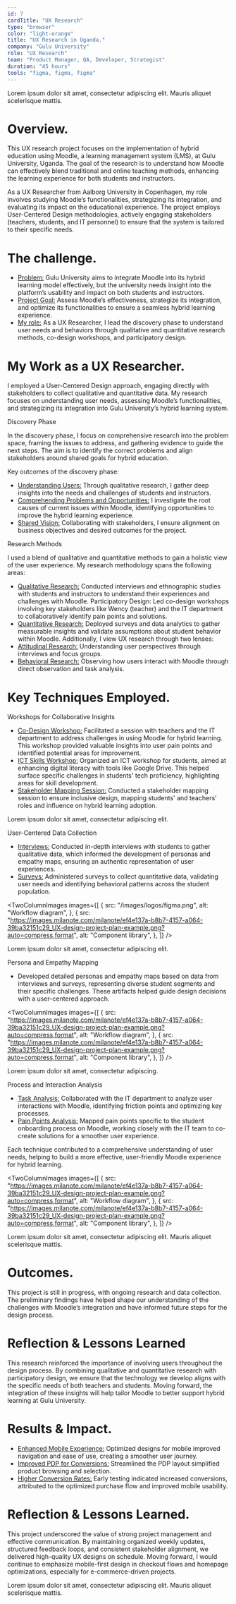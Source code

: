 ```yaml
---
id: 7
cardTitle: "UX Research"
type: "browser"
color: "light-orange"
title: "UX Research in Uganda."
company: "Gulu University"
role: "UX Research"
team: "Product Manager, QA, Developer, Strategist"
duration: "45 hours"
tools: "figma, figma, figma"
---
```


 <FullWidthImage
    src="https://images.milanote.com/milanote/ef4e137a-b8b7-4157-a064-39ba32151c29_UX-design-project-plan-example.png?auto=compress,format"
    alt="Element Bolt Dashboard Interface"
  />
  <Caption>
    Lorem ipsum dolor sit amet, consectetur adipiscing elit. Mauris aliquet
    scelerisque mattis.
  </Caption>

<MaxWidth>

# Overview.

This UX research project focuses on the implementation of hybrid education using Moodle, a learning management system (LMS), at Gulu University, Uganda. The goal of the research is to understand how Moodle can effectively blend traditional and online teaching methods, enhancing the learning experience for both students and instructors.

As a UX Researcher from Aalborg University in Copenhagen, my role involves studying Moodle’s functionalities, strategizing its integration, and evaluating its impact on the educational experience. The project employs User-Centered Design methodologies, actively engaging stakeholders (teachers, students, and IT personnel) to ensure that the system is tailored to their specific needs.

</MaxWidth>

<MaxWidth>

# The challenge.

- <u>Problem:</u> Gulu University aims to integrate Moodle into its hybrid learning model effectively, but the university needs insight into the platform’s usability and impact on both students and instructors.
- <u>Project Goal:</u> Assess Moodle’s effectiveness, strategize its integration, and optimize its functionalities to ensure a seamless hybrid learning experience.
- <u>My role:</u> As a UX Researcher, I lead the discovery phase to understand user needs and behaviors through qualitative and quantitative research methods, co-design workshops, and participatory design.

</MaxWidth>

<MaxWidth>

# My Work as a UX Researcher.

I employed a User-Centered Design approach, engaging directly with stakeholders to collect qualitative and quantitative data. My research focuses on understanding user needs, assessing Moodle’s functionalities, and strategizing its integration into Gulu University’s hybrid learning system.

Discovery Phase

In the discovery phase, I focus on comprehensive research into the problem space, framing the issues to address, and gathering evidence to guide the next steps. The aim is to identify the correct problems and align stakeholders around shared goals for hybrid education.

Key outcomes of the discovery phase:

- <u>Understanding Users:</u> Through qualitative research, I gather deep insights into the needs and challenges of students and instructors.
- <u>Comprehending Problems and Opportunities:</u> I investigate the root causes of current issues within Moodle, identifying opportunities to improve the hybrid learning experience.
- <u>Shared Vision:</u> Collaborating with stakeholders, I ensure alignment on business objectives and desired outcomes for the project.

Research Methods

I used a blend of qualitative and quantitative methods to gain a holistic view of the user experience. My research methodology spans the following areas:

- <u>Qualitative Research:</u>  Conducted interviews and ethnographic studies with students and instructors to understand their experiences and challenges with Moodle.
Participatory Design: Led co-design workshops involving key stakeholders like Wency (teacher) and the IT department to collaboratively identify pain points and solutions.
- <u>Quantitative Research:</u>  Deployed surveys and data analytics to gather measurable insights and validate assumptions about student behavior within Moodle.
Additionally, I view UX research through two lenses:
- <u>Attitudinal Research:</u>  Understanding user perspectives through interviews and focus groups.
- <u>Behavioral Research:</u>  Observing how users interact with Moodle through direct observation and task analysis.

</MaxWidth>

<MaxWidth>

# Key Techniques Employed.

Workshops for Collaborative Insights

- <u>Co-Design Workshop:</u> Facilitated a session with teachers and the IT department to address challenges in using Moodle for hybrid learning. This workshop provided valuable insights into user pain points and identified potential areas for improvement.
- <u>ICT Skills Workshop:</u> Organized an ICT workshop for students, aimed at enhancing digital literacy with tools like Google Drive. This helped surface specific challenges in students' tech proficiency, highlighting areas for skill development.
- <u>Stakeholder Mapping Session:</u> Conducted a stakeholder mapping session to ensure inclusive design, mapping students' and teachers' roles and influence on hybrid learning adoption.

<FullWidthImage
  src="https://images.milanote.com/milanote/ef4e137a-b8b7-4157-a064-39ba32151c29_UX-design-project-plan-example.png?auto=compress,format"
  alt="Element Bolt Dashboard Interface"
/>
<Caption>
  Lorem ipsum dolor sit amet, consectetur adipiscing elit. 
</Caption>

User-Centered Data Collection

- <u>Interviews:</u> Conducted in-depth interviews with students to gather qualitative data, which informed the development of personas and empathy maps, ensuring an authentic representation of user experiences.
- <u>Surveys:</u> Administered surveys to collect quantitative data, validating user needs and identifying behavioral patterns across the student population.

<TwoColumnImages
  images={[
    {
      src: "/images/logos/figma.png",
      alt: "Workflow diagram",
    },
    {
      src: "https://images.milanote.com/milanote/ef4e137a-b8b7-4157-a064-39ba32151c29_UX-design-project-plan-example.png?auto=compress,format",
      alt: "Component library",
    },
  ]}
/>
<Caption>
  Lorem ipsum dolor sit amet, consectetur adipiscing elit.
</Caption>

Persona and Empathy Mapping

- Developed detailed personas and empathy maps based on data from interviews and surveys, representing diverse student segments and their specific challenges. These artifacts helped guide design decisions with a user-centered approach.

<TwoColumnImages
  images={[
    {
      src: "https://images.milanote.com/milanote/ef4e137a-b8b7-4157-a064-39ba32151c29_UX-design-project-plan-example.png?auto=compress,format",
      alt: "Workflow diagram",
    },
    {
      src: "https://images.milanote.com/milanote/ef4e137a-b8b7-4157-a064-39ba32151c29_UX-design-project-plan-example.png?auto=compress,format",
      alt: "Component library",
    },
  ]}
/>
<Caption>
  Lorem ipsum dolor sit amet, consectetur adipiscing.
</Caption>

Process and Interaction Analysis

- <u>Task Analysis:</u> Collaborated with the IT department to analyze user interactions with Moodle, identifying friction points and optimizing key processes.
- <u>Pain Points Analysis:</u> Mapped pain points specific to the student onboarding process on Moodle, working closely with the IT team to co-create solutions for a smoother user experience.

Each technique contributed to a comprehensive understanding of user needs, helping to build a more effective, user-friendly Moodle experience for hybrid learning.

<TwoColumnImages
  images={[
    {
      src: "https://images.milanote.com/milanote/ef4e137a-b8b7-4157-a064-39ba32151c29_UX-design-project-plan-example.png?auto=compress,format",
      alt: "Workflow diagram",
    },
    {
      src: "https://images.milanote.com/milanote/ef4e137a-b8b7-4157-a064-39ba32151c29_UX-design-project-plan-example.png?auto=compress,format",
      alt: "Component library",
    },
  ]}
/>
<Caption>
  Lorem ipsum dolor sit amet, consectetur adipiscing elit. Mauris aliquet
  scelerisque mattis.
</Caption>

</MaxWidth>

<MaxWidth>

# Outcomes.

This project is still in progress, with ongoing research and data collection. The preliminary findings have helped shape our understanding of the challenges with Moodle’s integration and have informed future steps for the design process.

</MaxWidth>

<MaxWidth>

# Reflection & Lessons Learned

This research reinforced the importance of involving users throughout the design process. By combining qualitative and quantitative research with participatory design, we ensure that the technology we develop aligns with the specific needs of both teachers and students. Moving forward, the integration of these insights will help tailor Moodle to better support hybrid learning at Gulu University.

</MaxWidth>

<MaxWidth>

# Results & Impact.

- <u>Enhanced Mobile Experience:</u> Optimized designs for mobile improved navigation and ease of use, creating a smoother user journey.
- <u>Improved PDP for Conversions:</u> Streamlined the PDP layout simplified product browsing and selection.
- <u>Higher Conversion Rates:</u> Early testing indicated increased conversions, attributed to the optimized purchase flow and improved mobile usability. 

</MaxWidth>

<MaxWidth>

# Reflection & Lessons Learned.

This project underscored the value of strong project management and effective communication. By maintaining organized weekly updates, structured feedback loops, and consistent stakeholder alignment, we delivered high-quality UX designs on schedule. Moving forward, I would continue to emphasize mobile-first design in checkout flows and homepage optimizations, especially for e-commerce-driven projects.

</MaxWidth>

<FullWidthImage
  src="https://images.milanote.com/milanote/ef4e137a-b8b7-4157-a064-39ba32151c29_UX-design-project-plan-example.png?auto=compress,format"
  alt="Element Bolt Dashboard Interface"
/>
<Caption>
  Lorem ipsum dolor sit amet, consectetur adipiscing elit. Mauris aliquet
  scelerisque mattis.
</Caption>

